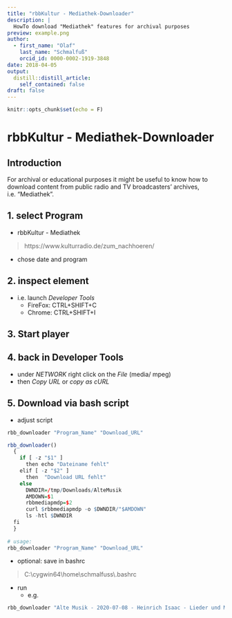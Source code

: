 ```yaml
---
title: "rbbKultur - Mediathek-Downloader"
description: |
  HowTo download "Mediathek" features for archival purposes
preview: example.png
author:
  - first_name: "Olaf"
    last_name: "Schmalfuß"
    orcid_id: 0000-0002-1919-3848
date: 2018-04-05
output:
  distill::distill_article:
    self_contained: false
draft: false
---
```



```r
knitr::opts_chunk$set(echo = F)
```

# rbbKultur - Mediathek-Downloader

## Introduction
For archival or educational purposes it might be useful to know how to download content from public radio and TV broadcasters' archives, i.e. "Mediathek".

## 1. select Program
* rbbKultur - Mediathek

> https://www.kulturradio.de/zum_nachhoeren/

  + chose date and program
  
## 2. inspect element
* i.e. launch _Developer Tools_
    + FireFox: CTRL+SHIFT+C
    + Chrome: CTRL+SHIFT+I

## 3. Start player

## 4. back in Developer Tools
* under _NETWORK_ right click on the _File_ (media/ mpeg)
* then _Copy URL_ or _copy as cURL_

## 5. Download via bash script
* adjust script  

```r
rbb_downloader "Program_Name" "Download_URL"

```
  
  
```r
rbb_downloader()
  {
    if [ -z "$1" ]
      then echo "Dateiname fehlt"
    elif [ -z "$2" ]
      then  "Download URL fehlt"
    else
      DWNDIR=/tmp/Downloads/AlteMusik
      AMDOWN=$1
      rbbmediapmdp=$2
      curl $rbbmediapmdp -o $DWNDIR/"$AMDOWN"
      ls -htl $DWNDIR
  fi
  }
  
# usage:
rbb_downloader "Program_Name" "Download_URL"

```

* optional: save in bashrc

> C:\\cygwin64\\home\\schmalfuss\\.bashrc
  
* run
  + e.g.  
  
```r
rbb_downloader "Alte Musik - 2020-07-08 - Heinrich Isaac - Lieder und Motetten.mp3" "https://rbbmediapmdp-a.akamaihd.net/content/74/da/74da3627-5312-4f34-b681-93c48f12202d/0a858af8-b788-430b-9f5a-b5c678701a18_53d97702-265a-4586-a6d8-c8c7ad9bac80.mp3"
```



